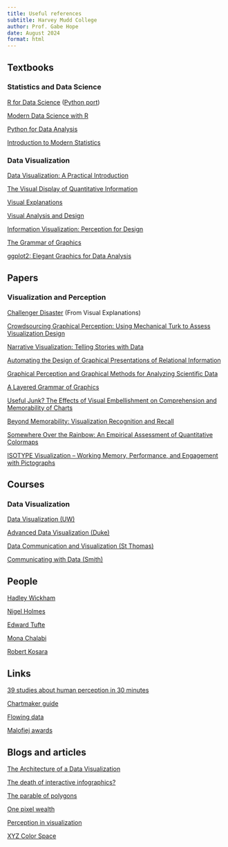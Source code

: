 ```yaml
---
title: Useful references
subtitle: Harvey Mudd College
author: Prof. Gabe Hope
date: August 2024
format: html
---
```



## Textbooks

### Statistics and Data Science

[R for Data Science](https://r4ds.hadley.nz/) ([Python port](https://byuidatascience.github.io/python4ds/))

[Modern Data Science with R](https://mdsr-book.github.io/mdsr3e/)

[Python for Data Analysis](https://wesmckinney.com/book/)

[Introduction to Modern Statistics](https://openintro-ims.netlify.app/)

### Data Visualization

[Data Visualization: A Practical Introduction](https://socviz.co/)

[The Visual Display of Quantitative Information](https://www.edwardtufte.com/book/the-visual-display-of-quantitative-information/)

[Visual Explanations](https://www.edwardtufte.com/tufte/books_visex)

[Visual Analysis and Design](https://www.cs.ubc.ca/~tmm/vadbook/)

[Information Visualization: Perception for Design](https://www.amazon.com/Information-Visualization-Perception-Interactive-Technologies-ebook/dp/B083K5LJSF/ref=tmm_kin_swatch_0?_encoding=UTF8&qid=&sr=)

[The Grammar of Graphics](https://www.amazon.com/Grammar-Graphics-Statistics-Computing/dp/0387245448)

[ggplot2: Elegant Graphics for Data Analysis](https://ggplot2-book.org/)

## Papers

### Visualization and Perception

[Challenger Disaster](https://williamwolff.org/wp-content/uploads/2013/01/tufte-challenger-1997.pdf) (From Visual Explanations)

[Crowdsourcing Graphical Perception: Using Mechanical
Turk to Assess Visualization Design](https://www.cs.kent.edu/~javed/class-P2P12F/papers-2012/PAPER2012-2010-MTurk-CHI.pdf)

[Narrative Visualization: Telling Stories with Data](https://hci.ucsd.edu/220/NarrativeVisualization.pdf)

[Automating the Design of Graphical Presentations of Relational Information](https://dl.acm.org/doi/pdf/10.1145/22949.22950)

[Graphical Perception and Graphical Methods for Analyzing Scientific Data](https://www.jstor.org/stable/pdf/1695272.pdf?casa_token=jrW4sMKukmsAAAAA:gcJStbo7jLxNX4GFvfXZjRsy1DvG7vOWOuNIICL54Fv6tvc2SVoGn8nB-Y-U3YiIXLkOhPW2OP2xa4t9wEMARHfIKevnc-rY454e1-20jj7sCrbGYFhF)

[A Layered Grammar of Graphics](https://vita.had.co.nz/papers/layered-grammar.pdf)

[Useful Junk? The Effects of Visual Embellishment
on Comprehension and Memorability of Charts](http://www.stat.columbia.edu/~gelman/communication/Bateman2010.pdf)

[Beyond Memorability: Visualization Recognition and Recall](https://ieeexplore.ieee.org/stamp/stamp.jsp?arnumber=7192646&casa_token=myzvkGwWUYQAAAAA:P6sFJFLm7fnphu99pYH6WZLSnx1W9JzbZRm-ixi3-WD90G9Vkx0t-O6ckFLFKJWwi6HHCKmMig)

[Somewhere Over the Rainbow: An Empirical Assessment
of Quantitative Colormaps](https://idl.cs.washington.edu/files/2018-QuantitativeColor-CHI.pdf)

[ISOTYPE Visualization – Working Memory, Performance,
and Engagement with Pictographs](https://dl.acm.org/doi/pdf/10.1145/2702123.2702275?casa_token=3V9iiKwQjTgAAAAA:ogYFSNliqmfchUX3_-LTZCDGvuz863Bar9c4fxOopVndHJ4TkEcYbmoqDFLx1OeMEz-xHLClKhhFZA)

## Courses

### Data Visualization

[Data Visualization (UW)](https://courses.cs.washington.edu/courses/cse442/24wi/)

[Advanced Data Visualization (Duke)](https://vizdata.org/)

[Data Communication and Visualization (St Thomas)](https://ameliamn.github.io/STAT336/)

[Communicating with Data (Smith)](https://www.science.smith.edu/~jcrouser/SDS136/)

## People

[Hadley Wickham](https://hadley.nz/)

[Nigel Holmes](https://nigelholmes.com/)

[Edward Tufte](https://www.edwardtufte.com/)

[Mona Chalabi](https://monachalabi.com)

[Robert Kosara](https://eagereyes.org/)

## Links

[39 studies about human perception in 30 minutes](https://medium.com/@kennelliott/39-studies-about-human-perception-in-30-minutes-4728f9e31a73)

[Chartmaker guide](https://chartmaker.visualisingdata.com/)

[Flowing data](https://flowingdata.com/)

[Malofiej awards](https://www.malofiejgraphics.com/historia-y-ediciones-anteriores)

## Blogs and articles

[The Architecture of a Data Visualization](https://medium.com/accurat-in-sight/the-architecture-of-a-data-visualization-470b807799b4)

[The death of interactive infographics?](https://medium.com/@dominikus/the-end-of-interactive-visualizations-52c585dcafcb)

[The parable of polygons](https://ncase.me/polygons/)

[One pixel wealth](https://mkorostoff.github.io/1-pixel-wealth/)

[Perception in visualization](https://www.csc2.ncsu.edu/faculty/healey/PP/)

[XYZ Color Space](https://graphics.stanford.edu/courses/cs148-10-summer/docs/2010--kerr--cie_xyz.pdf)